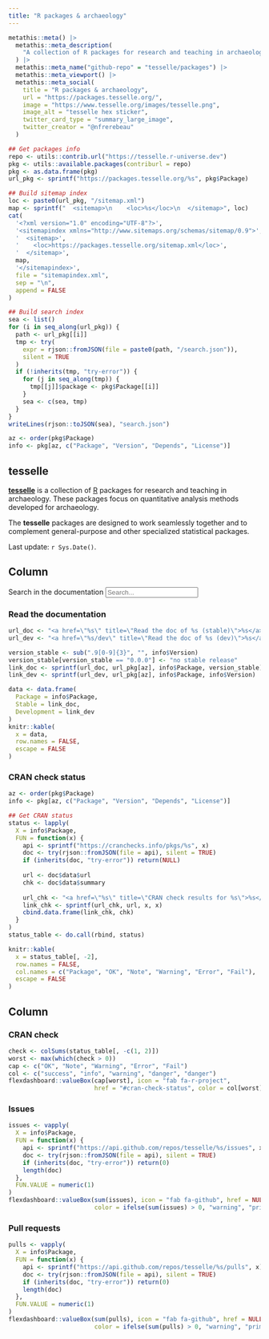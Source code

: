 ```yaml
---
title: "R packages & archaeology"
---
```


```r
metathis::meta() |>
  metathis::meta_description(
    "A collection of R packages for research and teaching in archaeology."
  ) |> 
  metathis::meta_name("github-repo" = "tesselle/packages") |> 
  metathis::meta_viewport() |> 
  metathis::meta_social(
    title = "R packages & archaeology",
    url = "https://packages.tesselle.org/",
    image = "https://www.tesselle.org/images/tesselle.png",
    image_alt = "tesselle hex sticker",
    twitter_card_type = "summary_large_image",
    twitter_creator = "@nfrerebeau"
  )

## Get packages info
repo <- utils::contrib.url("https://tesselle.r-universe.dev")
pkg <- utils::available.packages(contriburl = repo)
pkg <- as.data.frame(pkg)
url_pkg <- sprintf("https://packages.tesselle.org/%s", pkg$Package)

## Build sitemap index
loc <- paste0(url_pkg, "/sitemap.xml")
map <- sprintf("  <sitemap>\n    <loc>%s</loc>\n  </sitemap>", loc)
cat(
  '<?xml version="1.0" encoding="UTF-8"?>',
  '<sitemapindex xmlns="http://www.sitemaps.org/schemas/sitemap/0.9">',
  '  <sitemap>',
  '    <loc>https://packages.tesselle.org/sitemap.xml</loc>',
  '  </sitemap>',
  map,
  '</sitemapindex>',
  file = "sitemapindex.xml",
  sep = "\n",
  append = FALSE
)

## Build search index
sea <- list()
for (i in seq_along(url_pkg)) {
  path <- url_pkg[[i]]
  tmp <- try(
    expr = rjson::fromJSON(file = paste0(path, "/search.json")), 
    silent = TRUE
  )
  if (!inherits(tmp, "try-error")) {
    for (j in seq_along(tmp)) {
      tmp[[j]]$package <- pkg$Package[[i]]
    }
    sea <- c(sea, tmp)
  }
}
writeLines(rjson::toJSON(sea), "search.json")

az <- order(pkg$Package)
info <- pkg[az, c("Package", "Version", "Depends", "License")]
```

tesselle {.sidebar}
--------------------------------------------------------------------------------

[**tesselle**](https://www.tesselle.org/) is a collection of [R](https://www.r-project.org/) packages for research and teaching in archaeology. These packages focus on quantitative analysis methods developed for archaeology.

The **tesselle** packages are designed to work seamlessly together and to complement general-purpose and other specialized statistical packages.

Last update: `r Sys.Date()`.

Column {.tabset}
--------------------------------------------------------------------------------

<form role="search">
<div class="form-group">
<label for="search-input">Search in the documentation</label>
<input type="search" class="form-control" aria-label="Search" name="search-input" data-search-index="/search.json" id="search-input" placeholder="Search..." aria-label="Search for..." autocomplete="off">
</div>
</form>

### Read the documentation

```r
url_doc <- "<a href=\"%s\" title=\"Read the doc of %s (stable)\">%s</a>"
url_dev <- "<a href=\"%s/dev\" title=\"Read the doc of %s (dev)\">%s</a>"

version_stable <- sub(".9[0-9]{3}", "", info$Version)
version_stable[version_stable == "0.0.0"] <- "no stable release"
link_doc <- sprintf(url_doc, url_pkg[az], info$Package, version_stable)
link_dev <- sprintf(url_dev, url_pkg[az], info$Package, info$Version)

data <- data.frame(
  Package = info$Package,
  Stable = link_doc,
  Development = link_dev
)
knitr::kable(
  x = data, 
  row.names = FALSE,
  escape = FALSE
)
```

### CRAN check status

```r
az <- order(pkg$Package)
info <- pkg[az, c("Package", "Version", "Depends", "License")]

## Get CRAN status
status <- lapply(
  X = info$Package,
  FUN = function(x) {
    api <- sprintf("https://cranchecks.info/pkgs/%s", x)
    doc <- try(rjson::fromJSON(file = api), silent = TRUE)
    if (inherits(doc, "try-error")) return(NULL)
    
    url <- doc$data$url
    chk <- doc$data$summary
    
    url_chk <- "<a href=\"%s\" title=\"CRAN check results for %s\">%s</a>"
    link_chk <- sprintf(url_chk, url, x, x)
    cbind.data.frame(link_chk, chk)
  }
)
status_table <- do.call(rbind, status)

knitr::kable(
  x = status_table[, -2], 
  row.names = FALSE, 
  col.names = c("Package", "OK", "Note", "Warning", "Error", "Fail"),
  escape = FALSE
)
```

Column {data-width=350}
--------------------------------------------------------------------------------

### CRAN check

```r
check <- colSums(status_table[, -c(1, 2)])
worst <- max(which(check > 0))
cap <- c("OK", "Note", "Warning", "Error", "Fail")
col <- c("success", "info", "warning", "danger", "danger")
flexdashboard::valueBox(cap[worst], icon = "fab fa-r-project", 
                        href = "#cran-check-status", color = col[worst])
```

### Issues

```r
issues <- vapply(
  X = info$Package,
  FUN = function(x) {
    api <- sprintf("https://api.github.com/repos/tesselle/%s/issues", x)
    doc <- try(rjson::fromJSON(file = api), silent = TRUE)
    if (inherits(doc, "try-error")) return(0)
    length(doc)
  },
  FUN.VALUE = numeric(1)
)
flexdashboard::valueBox(sum(issues), icon = "fab fa-github", href = NULL, 
                        color = ifelse(sum(issues) > 0, "warning", "primary"))
```

### Pull requests

```r
pulls <- vapply(
  X = info$Package,
  FUN = function(x) {
    api <- sprintf("https://api.github.com/repos/tesselle/%s/pulls", x)
    doc <- try(rjson::fromJSON(file = api), silent = TRUE)
    if (inherits(doc, "try-error")) return(0)
    length(doc)
  },
  FUN.VALUE = numeric(1)
)
flexdashboard::valueBox(sum(pulls), icon = "fab fa-github", href = NULL, 
                        color = ifelse(sum(pulls) > 0, "warning", "primary"))
```
